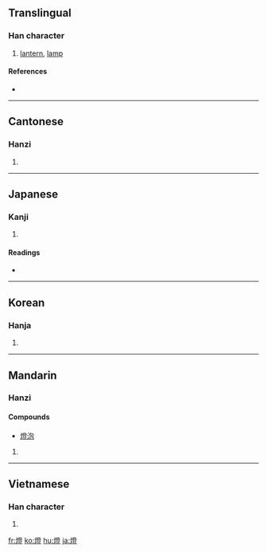{{see|灯}}
==Translingual==

===Han character===
{{Han char|rn=86|rad=火|as=12|sn=16|four=9281<sub>8</sub>|canj=火弓人廿 (FNOT)}}

# [[lantern]], [[lamp]]

====References====
* {{Han ref|kx=0682.140|dkj=19402|dj=1094.100|hdz=32238.110|uh=71C8|ud=29128|bh=BF4F|bd=48975}}

----

==Cantonese==

===Hanzi===
{{yue-hanzi|jyut=|y=dang1}}

# {{defn|Cantonese|sort=火12}}

----

==Japanese==

===Kanji===
{{ja-kanji|grade=|rs=火12}}

# {{defn|Japanese}}

====Readings====
* {{ja-readings|on=[[とう]] (tō)|kun=[[ともしび]] (tomoshibi), [[ひ]] (hi)}}

----

==Korean==

===Hanja===
{{ko-hanja|hangeul=등|eumhun=|rv=deung|mr=tŭng|y=tung}}

# {{defn|Korean|sort=火12}}

----

==Mandarin==

===Hanzi===
{{cmn-hanzi|sim=灯|pin=[[dēng]] ([[deng1]])|wg=teng<sup>1</sup>}}
====Compounds====
* [[燈泡]]

# {{defn|Mandarin|sort=火12}}

----

==Vietnamese==

===Han character===
{{vi-hantu|[[đăng]]|rs=火12}}

# {{defn|Vietnamese|sort=火12}}

[[fr:燈]]
[[ko:燈]]
[[hu:燈]]
[[ja:燈]]